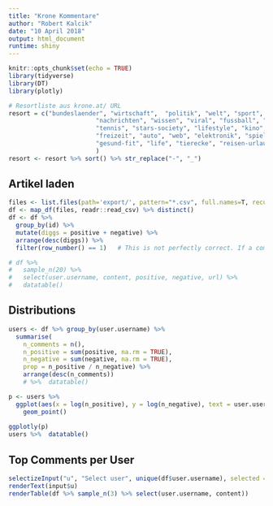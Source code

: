 ```yaml
---
title: "Krone Kommentare"
author: "Robert Kalcik"
date: "10 April 2018"
output: html_document
runtime: shiny
---
```


```r
knitr::opts_chunk$set(echo = TRUE)
library(tidyverse)
library(DT)
library(plotly)

# Resortliste aus krone.at/ URL
resort = c("bundeslaender", "wirtschaft",  "politik", "welt", "sport", "oesterreich",
                        "nachrichten", "wissen", "viral", "fussball", "motorsport", "wintersport",
                        "tennis", "stars-society", "lifestyle", "kino", "musik", "medien", "digital",
                        "freizeit", "auto", "web", "elektronik", "spiele", "digitale-trends",
                        "gesund-fit", "life", "tierecke", "reisen-urlaub", "bauen-wohnen", "lieblingsrezept"
                        )
resort <- resort %>% sort() %>% str_replace("-", "_")
```


## Artikel laden
```r

files <- list.files(path='export/', pattern="*.csv", full.names=T, recursive=FALSE)
df <- map_df(files, readr::read_csv) %>% distinct()
df <- df %>% 
  group_by(id) %>% 
  mutate(diggs = positive + negative) %>% 
  arrange(desc(diggs)) %>% 
  filter(row_number() == 1)   # This is not perfectly correct. If a comment appears in two different resorts and the digg count changed, it will not show up as belonging to all of them

# df %>% 
#   sample_n(20) %>% 
#   select(user.username, content, positive, negative, url) %>% 
#   datatable()
```

## Distributions

```r
users <- df %>% group_by(user.username) %>% 
  summarise(
    n_comments = n(), 
    n_positive = sum(positive, na.rm = TRUE), 
    n_negative = sum(negative, na.rm = TRUE), 
    prop = n_positive / n_negative) %>% 
    arrange(desc(n_comments)) 
    # %>%  datatable()

p <- users %>% 
  ggplot(aes(x = log(n_positive), y = log(n_negative), text = user.username)) +
    geom_point() 
  
ggplotly(p)
users %>%  datatable()

```

## Top Comments per User
```r
selectizeInput("u", "Select user", unique(df$user.username), selected = "karrrramba")
renderText(input$u)
renderTable(df %>% sample_n(3) %>% select(user.username, content))


```


